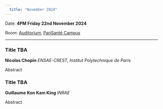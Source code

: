 ```yaml
---
  title: "November 2024"
---
```


Date: **4PM Friday 22nd November 2024**

Room: [Auditorium](../psc_rooms.qmd), [PariSanté Campus](https://maps.app.goo.gl/cpFoxoZgbT6HCV6x9)

------------------------------------------------------------------------

### Title TBA

**Nicolas Chopin** *ENSAE-CREST, Institut Polytechnique de Paris*

Abstract

### Title TBA

**Guillaume Kon Kam King** *INRAE*

Abstract
